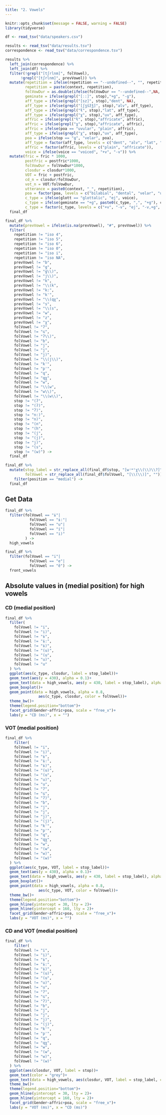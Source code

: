```yaml
---
title: "2. Vowels"
---
```


```r
knitr::opts_chunk$set(message = FALSE, warning = FALSE)
library(tidyverse)

df <- read_tsv("data/speakers.csv")

results <- read_tsv("data/results.tsv")
correspondence <- read_tsv("data/correspondence.tsv")

results %>% 
  left_join(correspondence) %>% 
  left_join(df) %>% 
  filter(!grepl("[tʃrlnm]", folVowel),
       !grepl("[tʃrlnm]", prevVowel)) %>% 
  mutate(repetition = ifelse(repetition == "--undefined--", "", repetition),
         repetition = paste(context, repetition),
         folVowDur = as.double(ifelse(folVowDur == "--undefined--",NA, folVowDur)),
         geminate = ifelse(grepl("[ː:]", stop),"+g", "-g"),
         aff_type = ifelse(grepl("[sz]", stop),"dent", NA),
         aff_type = ifelse(grepl("[ʃʒšžǯ]", stop),"alv", aff_type),
         aff_type = ifelse(grepl("ɬ", stop),"lat", aff_type),
         aff_type = ifelse(grepl("χ", stop),"uv", aff_type),
         affric = ifelse(grepl("ɬ", stop),"affricate", affric),
         affric = ifelse(grepl("χ", stop),"affricate", affric),
         affric = ifelse(poa == "uvular", "plain", affric),
         aff_type = ifelse(grepl("χ", stop),"uv", aff_type),
         poa = ifelse(stop == "ɡ", "velar", poa),
         aff_type = factor(aff_type, levels = c("dent", "alv", "lat", "uv")),
         affric = factor(affric, levels = c("plain", "affricate")),
         voice = ifelse(voice == "voiced", "+v", "-v")) %>% 
  mutate(fric = fric * 1000,
         postfric = postfric*1000,
         folVowDur = folVowDur*1000,
         closdur = closdur*1000,
         VOT = fric + postfric,
         cd_n = closdur/folVowDur,
         vot_n = VOT/folVowDur,
         utterance = paste0(context, "_", repetition),
         poa = factor(poa, levels = c("bilabial", "dental", "velar", "uvular")),
         c_type = ifelse(glott == "glottalic", "ej", voice),
         c_type = ifelse(geminate == "+g", paste0(c_type, ",", "+g"), c_type),
         c_type = factor(c_type, levels = c("+v", "-v", "ej", "-v,+g", "ej,+g"))) ->
  final_df

final_df %>%
  mutate(prevVowel = ifelse(is.na(prevVowel), "#", prevVowel)) %>% 
  filter(
    repetition != "iso 4",
    repetition != "iso 5",
    repetition != "iso 6",
    repetition != "iso 0",
    repetition != "iso i",
    repetition != "iso NA",
    prevVowel != "b",
    prevVowel != "g",
    prevVowel != "g\\)",
    prevVowel != "j\\)",
    prevVowel != "k",
    prevVowel != "\\(k",
    prevVowel != "k:",
    prevVowel != "k'",
    prevVowel != "\\(qχ",
    prevVowel != "s",
    prevVowel != "\\(s",
    prevVowel != "w",
    prevVowel != "z",
    prevVowel != "χ",
    folVowel != "ʔ",
    folVowel != "ɢ",
    folVowel != "ʔ\\)",
    folVowel != "b",
    folVowel != "j",
    folVowel != "j",
    folVowel != "j)",
    folVowel != "\\(j\\)",
    folVowel != "k'",
    folVowel != "p'",
    folVowel != "q",
    folVowel != "qχ",
    folVowel != "w",
    folVowel != "\\(w",
    folVowel != "w\\)",
    folVowel != "\\(w\\)",
    stop != "(ʔ",
    stop != "(ʔ)",
    stop != "ʔ)",
    stop != "n:)",
    stop != "n)",
    stop != "(n",    
    stop != "(h",
    stop != "(j",
    stop != "(j)",
    stop != "j)",
    stop != "(s",
    stop != "(w)") ->
  final_df

final_df %>% 
  mutate(stop_label = str_replace_all(final_df$stop, "[wʲʷˤχ\\(\\)\\?]", ""),
         folVowel = str_replace_all(final_df$folVowel, "[\\(\\)]", "")) %>%
    filter(position == "medial") ->
  final_df
```

## Get Data
```r
final_df %>%
  filter(folVowel == "ɨ"|
           folVowel == "ɨ:"|
           folVowel == "u"|
           folVowel == "i"|
           folVowel == "i)"
         ) ->
  high_vowels

final_df %>% 
  filter(folVowel == "i"|
           folVowel == "e"|
           folVowel == "ẽ") ->
  front_vowels

```



## Absolute values in (medial position) for high vowels
### CD (medial position)
```r
final_df %>%
  filter(
    folVowel != "i",
    folVowel != "i)",
    folVowel != "ɨ",
    folVowel != "ɨ:",
    folVowel != "ɨ)",
    folVowel != "(u)",
    folVowel != "(u",
    folVowel != "u)",
    folVowel != "u"
  ) %>% 
  ggplot(aes(c_type, closdur, label = stop_label))+
  geom_text(aes(y = 430), alpha = 0.1)+
  geom_text(data = high_vowels, aes(y = 430, label = stop_label), alpha = 0.1)+
  geom_boxplot()+
  geom_point(data = high_vowels, alpha = 0.8,
               aes(c_type, closdur, color = folVowel))+
  theme_bw()+
  theme(legend.position="bottom")+
  facet_grid(Gender~affric+poa, scale = "free_x")+
  labs(y = "CD (ms)", x = "")
```

### VOT (medial position)
```r
final_df %>% 
    filter(
    folVowel != "i",
    folVowel != "i)",
    folVowel != "ɨ",
    folVowel != "ɨ:",
    folVowel != "ɨ)",
    folVowel != "(u)",
    folVowel != "(u",
    folVowel != "u)",
    folVowel != "u",
    folVowel != "ʔ",
    folVowel != "ɢ",
    folVowel != "ʔ)",
    folVowel != "b",
    folVowel != "j",
    folVowel != "j",
    folVowel != "j)",
    folVowel != "(j)",
    folVowel != "k'",
    folVowel != "p'",
    folVowel != "q",
    folVowel != "qχ",
    folVowel != "w",
    folVowel != "(w",
    folVowel != "w)",
    folVowel != "(w)"
  ) %>% 
  ggplot(aes(c_type, VOT, label = stop_label))+
  geom_text(aes(y = 430), alpha = 0.1)+
  geom_text(data = high_vowels, aes(y = 430, label = stop_label), alpha = 0.1)+
  geom_boxplot()+
  geom_point(data = high_vowels, alpha = 0.8,
               aes(c_type, VOT, color = folVowel))+
  theme_bw()+
  theme(legend.position="bottom")+
  geom_hline(yintercept = 30, lty = 2)+
  geom_hline(yintercept = 160, lty = 2)+
  facet_grid(Gender~affric+poa, scale = "free_x")+
  labs(y = "VOT (ms)", x = "")
```

### CD and VOT (medial position)
```r
final_df %>% 
    filter(
    folVowel != "i",
    folVowel != "i)",
    folVowel != "ɨ",
    folVowel != "ɨ:",
    folVowel != "ɨ)",
    folVowel != "(u)",
    folVowel != "(u",
    folVowel != "u)",
    folVowel != "u",
    folVowel != "ʔ",
    folVowel != "ɢ",
    folVowel != "ʔ)",
    folVowel != "b",
    folVowel != "j",
    folVowel != "j",
    folVowel != "j)",
    folVowel != "(j)",
    folVowel != "k'",
    folVowel != "p'",
    folVowel != "q",
    folVowel != "qχ",
    folVowel != "w",
    folVowel != "(w",
    folVowel != "w)",
    folVowel != "(w)"
  ) %>% 
  ggplot(aes(closdur, VOT, label = stop))+
  geom_text(color = "grey")+
  geom_text(data = high_vowels, aes(closdur, VOT, label = stop_label, color = folVowel))+
  theme_bw()+
  theme(legend.position="bottom")+
  geom_hline(yintercept = 30, lty = 2)+
  geom_hline(yintercept = 160, lty = 2)+
  facet_grid(Gender~affric+poa, scale = "free_x")+
  labs(y = "VOT (ms)", x = "CD (ms)")
```